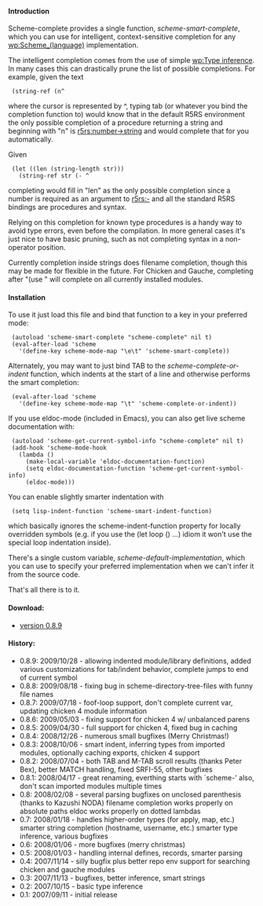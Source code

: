 ====Introduction====

Scheme-complete provides a single function, ''scheme-smart-complete'',
which you can use for intelligent, context-sensitive completion for
any [[wp:Scheme_(language)]] implementation.

The intelligent completion comes from the use of simple
[[wp:Type inference]].  In many cases this can drastically prune the
list of possible completions.  For example, given the text

  (string-ref (n^

where the cursor is represented by ^, typing tab (or whatever you bind
the completion function to) would know that in the default R5RS
environment the only possible completion of a procedure returning a
string and beginning with "n" is [[r5rs:number->string]] and would
complete that for you automatically.

Given

  (let ((len (string-length str)))
    (string-ref str (- ^

completing would fill in "len" as the only possible completion since a
number is required as an argument to [[r5rs:-]] and all the standard
R5RS bindings are procedures and syntax.

Relying on this completion for known type procedures is a handy way to
avoid type errors, even before the compilation.  In more general cases
it's just nice to have basic pruning, such as not completing syntax in
a non-operator position.

Currently completion inside strings does filename completion, though
this may be made for flexible in the future.  For Chicken and Gauche,
completing after "(use " will complete on all currently installed
modules.

====Installation====

To use it just load this file and bind that function to a key in your
preferred mode:

  (autoload 'scheme-smart-complete "scheme-complete" nil t)
  (eval-after-load 'scheme
    '(define-key scheme-mode-map "\e\t" 'scheme-smart-complete))

Alternately, you may want to just bind TAB to the
''scheme-complete-or-indent'' function, which indents at the start of
a line and otherwise performs the smart completion:

  (eval-after-load 'scheme
    '(define-key scheme-mode-map "\t" 'scheme-complete-or-indent))

If you use eldoc-mode (included in Emacs), you can also get live
scheme documentation with:

  (autoload 'scheme-get-current-symbol-info "scheme-complete" nil t)
  (add-hook 'scheme-mode-hook
    (lambda ()
      (make-local-variable 'eldoc-documentation-function)
      (setq eldoc-documentation-function 'scheme-get-current-symbol-info)
      (eldoc-mode)))

You can enable slightly smarter indentation with

  (setq lisp-indent-function 'scheme-smart-indent-function)

which basically ignores the scheme-indent-function property for
locally overridden symbols (e.g. if you use the (let loop () ...)
idiom it won't use the special loop indentation inside).

There's a single custom variable, ''scheme-default-implementation'',
which you can use to specify your preferred implementation when we
can't infer it from the source code.

That's all there is to it.


====Download:====

* [http://synthcode.com/emacs/scheme-complete-0.8.9.el.gz version 0.8.9]

====History:====

* 0.8.9: 2009/10/28 - allowing indented module/library definitions, added various customizations for tab/indent behavior, complete jumps to end of current symbol
* 0.8.8: 2009/08/18 - fixing bug in scheme-directory-tree-files with funny file names
* 0.8.7: 2009/07/18 - foof-loop support, don't complete current var, updating chicken 4 module information
* 0.8.6: 2009/05/03 - fixing support for chicken 4 w/ unbalanced parens
* 0.8.5: 2009/04/30 - full support for chicken 4, fixed bug in caching
* 0.8.4: 2008/12/26 - numerous small bugfixes (Merry Christmas!)
* 0.8.3: 2008/10/06 - smart indent, inferring types from imported modules, optionally caching exports, chicken 4 support
* 0.8.2: 2008/07/04 - both TAB and M-TAB scroll results (thanks Peter Bex), better MATCH handling, fixed SRFI-55, other bugfixes
* 0.8.1: 2008/04/17 - great renaming, everthing starts with `scheme-' also, don't scan imported modules multiple times
*   0.8: 2008/02/08 - several parsing bugfixes on unclosed parenthesis (thanks to Kazushi NODA) filename completion works properly on absolute paths eldoc works properly on dotted lambdas
*   0.7: 2008/01/18 - handles higher-order types (for apply, map, etc.) smarter string completion (hostname, username, etc.) smarter type inference, various bugfixes
*   0.6: 2008/01/06 - more bugfixes (merry christmas)
*   0.5: 2008/01/03 - handling internal defines, records, smarter parsing
*   0.4: 2007/11/14 - silly bugfix plus better repo env support for searching chicken and gauche modules
*   0.3: 2007/11/13 - bugfixes, better inference, smart strings
*   0.2: 2007/10/15 - basic type inference
*   0.1: 2007/09/11 - initial release

